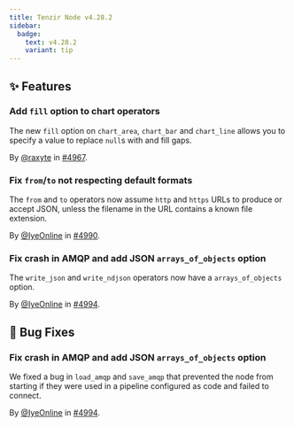 ```yaml
---
title: Tenzir Node v4.28.2
sidebar:
  badge:
    text: v4.28.2
    variant: tip
---
```


## ✨ Features

### Add `fill` option to chart operators

The new `fill` option on `chart_area`, `chart_bar` and `chart_line` allows you
to specify a value to replace `null`s with and fill gaps.

By [@raxyte](https://github.com/raxyte) in [#4967](https://github.com/tenzir/tenzir/pull/4967).

### Fix `from`/`to` not respecting default formats

The `from` and `to` operators now assume `http` and `https` URLs to produce or
accept JSON, unless the filename in the URL contains a known file extension.

By [@IyeOnline](https://github.com/IyeOnline) in [#4990](https://github.com/tenzir/tenzir/pull/4990).

### Fix crash in AMQP and add JSON `arrays_of_objects` option

The `write_json` and `write_ndjson` operators now have a `arrays_of_objects`
option.

By [@IyeOnline](https://github.com/IyeOnline) in [#4994](https://github.com/tenzir/tenzir/pull/4994).

## 🐛 Bug Fixes

### Fix crash in AMQP and add JSON `arrays_of_objects` option

We fixed a bug in `load_amqp` and `save_amqp` that prevented the node from
starting if they were used in a pipeline configured as code and failed to connect.

By [@IyeOnline](https://github.com/IyeOnline) in [#4994](https://github.com/tenzir/tenzir/pull/4994).
